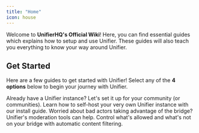 ```yaml
---
title: "Home"
icon: house
---
```


Welcome to **UnifierHQ's Official Wiki**! Here, you can find essential guides which explains how to setup and use Unifier. These guides will also teach you everything to know your way around Unifier.

## Get Started

Here are a few guides to get started with Unifier! Select any of the **4 options** below to begin your journey with Unifier.

<CardGroup cols={2}>
  <Card title="Setting Up Unifier" icon="sparkles" href="/setup/introduction">
    Already have a Unifier instance? Let's set it up for your community (or communities).
  </Card>
  <Card title="Self Hosting Unifier" icon="download" href="/selfhost/introduction">
    Learn how to self-host your very own Unifier instance with our install guide.
  </Card>
  <Card title="Moderation Tools" icon="shield" href="/guides/moderation/moderation-tools">
    Worried about bad actors taking advantage of the bridge? Unifier's moderation tools can help.
  </Card>
  <Card title="Filters" icon="flag" href="/guides/moderation/filters">
    Control what's allowed and what's not on your bridge with automatic content filtering.
  </Card>
</CardGroup>